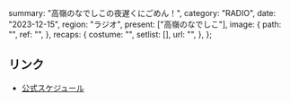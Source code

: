   summary: "高嶺のなでしこの夜遅くにごめん！",
  category: "RADIO",
  date: "2023-12-15",
  region: "ラジオ",
  present: ["高嶺のなでしこ"],
  image: {
    path: "",
    ref: "",
  },
  recaps: {
    costume: "",
    setlist: [],
    url: "",
  },
};

## リンク

- [公式スケジュール](https://takanenonadeshiko.jp/?p=1009)
